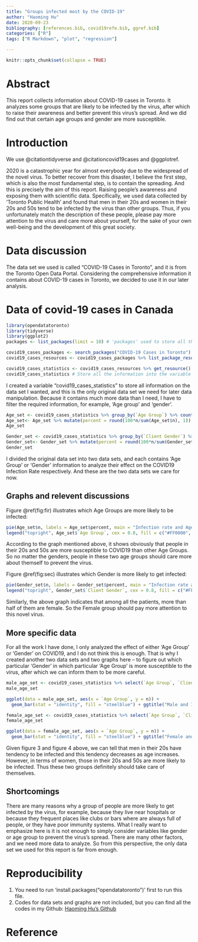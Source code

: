 ```yaml
---
title: "Groups infected most by the COVID-19"
author: "Haoming Hu"
date: 2020-09-23
bibliography: [references.bib, covid19refe.bib, ggref.bib]
categories: ["R"]
tags: ["R Markdown", "plot", "regression"]

---
```


```r
knitr::opts_chunk$set(collapse = TRUE)
```

# Abstract

This report collects information about COVID-19 cases in Toronto. It analyzes some groups that are likely to be infected by the virus, after which to raise their awareness and better prevent this virus's spread. And we did find out that certain age groups and gender are more susceptible.
 

# Introduction 

We use @citationtidyverse and @citationcovid19cases and @ggplotref.

2020 is a catastrophic year for almost everybody due to the widespread of the novel virus. To better recover from this disaster, I believe the first step, which is also the most fundamental step, is to contain the spreading. And this is precisely the aim of this report. Raising people's awareness and exposing them with scientific data. Specifically, we used data collected by 'Toronto Public Health' and found that men in their 20s and women in their 20s and 50s tend to be infected by the virus than other groups. Thus, if you unfortunately match the description of these people, please pay more attention to the virus and care more about yourself, for the sake of your own well-being and the development of this great society. 


# Data discussion

The data set we used is called "COVID-19 Cases in Toronto", and it is from the Toronto Open Data Portal. Considering the comprehensive information it contains about COVID-19 cases in Toronto, we decided to use it in our later analysis.


# Data of covid-19 cases in Canada

```r
library(opendatatoronto)
library(tidyverse)
library(ggplot2)
packages <- list_packages(limit = 10) # 'packages' used to store all the packages from the original data resources for later manipulation. 
```


```r
covid19_cases_packages <- search_packages("COVID-19 Cases in Toronto")
covid19_cases_resources <- covid19_cases_packages %>% list_package_resources() # Get the resources that I am interested in

covid19_cases_statistics <- covid19_cases_resources %>% get_resource()
covid19_cases_statistics # Store all the information into the variable and wait for later analysis
```

I created a variable "covid19_cases_statistics" to store all information on the data set I wanted, and this is the only original data set we need for later data manipulation. Because it contains much more data than I need, I have to filter the required information, for example, 'Age group' and 'gender'.  


```r
Age_set <- covid19_cases_statistics %>% group_by(`Age Group`) %>% count()
Age_set<- Age_set %>% mutate(percent = round(100*n/sum(Age_set$n), 1))
Age_set

Gender_set <- covid19_cases_statistics %>% group_by(`Client Gender`) %>% count()
Gender_set<- Gender_set %>% mutate(percent = round(100*n/sum(Gender_set$n), 1))
Gender_set
```

I divided the original data set into two data sets, and each contains 'Age Group' or 'Gender' information to analyze their effect on the COVID19 Infection Rate respectively. And these are the two data sets we care for now.


## Graphs and relevent discussions 

Figure \@ref(fig:fir) illustrates which Age Groups are more likely to be infected:
```r
pie(Age_set$n, labels = Age_set$percent, main = "Infection rate and Age Group", col = c("#FF0000", "#00FF00", "#0000FF", "#FFFF00", "#00FFFF", "#FF00FF", "#C0C0C0", "#800000", "#008000", "#800080"))
legend("topright", Age_set$`Age Group`, cex = 0.8, fill = c("#FF0000", "#00FF00", "#0000FF", "#FFFF00", "#00FFFF", "#FF00FF", "#C0C0C0", "#800000", "#008000", "#800080")) # use legend to show the topright bar chart bellow
```
According to the graph mentioned above, it shows obviously that people in their 20s and 50s are more susceptible to COVID19 than other Age Groups. So no matter the genders, people in these two age groups should care more about themself to prevent the virus.

Figure \@ref(fig:sec) illustrates which Gender is more likely to get infected:
```r
pie(Gender_set$n, labels = Gender_set$percent, main = "Infection rate and Gender", col = c("#FF0000", "#00FF00", "#0000FF", "#FFFF00", "#00FFFF"))
legend("topright", Gender_set$`Client Gender`, cex = 0.8, fill = c("#FF0000", "#00FF00", "#0000FF", "#FFFF00", "#00FFFF"))
```
Similarly, the above graph indicates that among all the patients, more than half of them are female. So the Female group should pay more attention to this novel virus.

## More specific data

For all the work I have done, I only analyzed the effect of either 'Age Group' or 'Gender' on COVID19, and I do not think this is enough. That is why I created another two data sets and two graphs here -- to figure out which particular 'Gender' in which particular 'Age Group' is more susceptible to the virus, after which we can inform them to be more careful.

```r
male_age_set <- covid19_cases_statistics %>% select(`Age Group`, `Client Gender`) %>% filter(`Client Gender` == 'MALE')%>% group_by(`Age Group`) %>% count()
male_age_set

ggplot(data = male_age_set, aes(x = `Age Group`, y = n)) +
  geom_bar(stat = "identity", fill = "steelblue") + ggtitle("Male and Infection rate")
```

```r
female_age_set <- covid19_cases_statistics %>% select(`Age Group`, `Client Gender`) %>% filter(`Client Gender` == 'FEMALE')%>% group_by(`Age Group`) %>% count()
female_age_set

ggplot(data = female_age_set, aes(x = `Age Group`, y = n)) +
  geom_bar(stat = "identity", fill = "steelblue") + ggtitle("Female and Infection rate")
```
Given figure 3 and figure 4 above, we can tell that men in their 20s have tendency to be infected and this tendency decreases as age increases. However, in terms of women, those in their 20s and 50s are more likely to be infected. Thus these two groups definitely should take care of themselves.

## Shortcomings

There are many reasons why a group of people are more likely to get infected by the virus, for example, because they live near hospitals or because they frequent places like clubs or bars where are always full of people, or they have poor immunity systems. What I really want to emphasize here is it is not enough to simply consider variables like gender or age group to prevent the virus's spread. There are many other factors, and we need more data to analyze. So from this perspective, the only data set we used for this report is far from enough.


# Reproducibility
1. You need to run 'install.packages("opendatatoronto")' first to run this file.
2. Codes for data sets and graphs are not included, but you can find all the codes in my Github: [Haoming Hu's Github](https://github.com/haominghu/STA304_website/tree/master/content/post)


# Reference